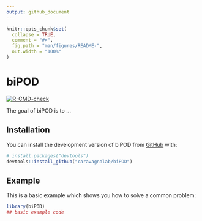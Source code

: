 ```yaml
---
output: github_document
---
```


<!-- README.md is generated from README.Rmd. Please edit that file -->

```r
knitr::opts_chunk$set(
  collapse = TRUE,
  comment = "#>",
  fig.path = "man/figures/README-",
  out.width = "100%"
)
```

# biPOD

<!-- badges: start -->
[![R-CMD-check](https://github.com/caravagnalab/biPOD/actions/workflows/R-CMD-check.yaml/badge.svg)](https://github.com/caravagnalab/biPOD/actions/workflows/R-CMD-check.yaml)
<!-- badges: end -->

The goal of biPOD is to ...

## Installation

You can install the development version of biPOD from [GitHub](https://github.com/) with:

``` r
# install.packages("devtools")
devtools::install_github("caravagnalab/biPOD")
```

## Example

This is a basic example which shows you how to solve a common problem:

```r
library(biPOD)
## basic example code
```
